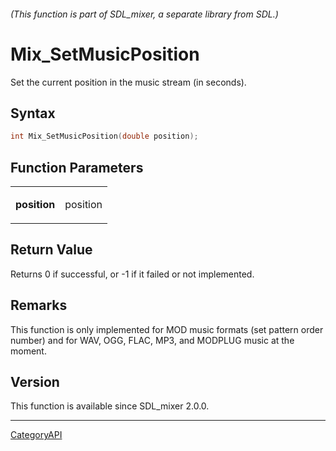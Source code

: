 ====== (This function is part of SDL_mixer, a separate library from SDL.) ======
= Mix_SetMusicPosition =

Set the current position in the music stream (in seconds).

== Syntax ==

<syntaxhighlight lang='c'>
int Mix_SetMusicPosition(double position);
</syntaxhighlight>

== Function Parameters ==

{|
|'''position'''
|position
|}

== Return Value ==

Returns 0 if successful, or -1 if it failed or not implemented.

== Remarks ==

This function is only implemented for MOD music formats (set pattern order
number) and for WAV, OGG, FLAC, MP3, and MODPLUG music at the moment.

== Version ==

This function is available since SDL_mixer 2.0.0.

----
[[CategoryAPI]]


